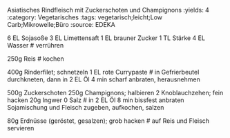 Asiatisches Rindfleisch mit Zuckerschoten und Champignons
:yields: 4
:category: Vegetarisches
:tags: vegetarisch;leicht;Low Carb;Mikrowelle;Büro
:source: EDEKA

6 EL Sojasoße
3 EL Limettensaft
1 EL brauner Zucker
1 TL Stärke
4 EL Wasser
# verrühren

250g Reis
# kochen

400g Rinderfilet; schnetzeln
1 EL rote Currypaste
# in Gefrierbeutel durchkneten, dann in 2 EL Öl 4 min scharf anbraten, herausnehmen

500g Zuckerschoten
250g Champignons; halbieren
2 Knoblauchzehen; fein hacken
20g Ingwer
0 Salz
# in 2 EL Öl 8 min bissfest anbraten
  Sojamischung und Fleisch zugeben, aufkochen, salzen

80g Erdnüsse (geröstet, gesalzen); grob hacken
# auf Reis und Fleisch servieren
  






